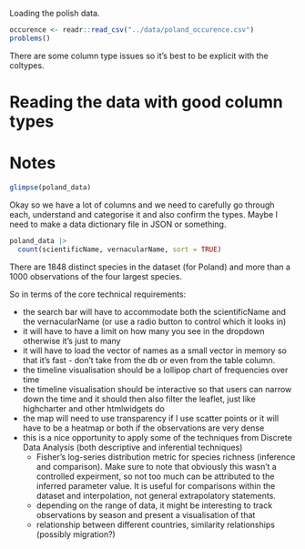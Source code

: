 Loading the polish data.

```r
occurence <- readr::read_csv("../data/poland_occurence.csv")
problems()
```
There are some column type issues so it's best to be explicit with the coltypes.

# Reading the data with good column types

# Notes

```r
glimpse(poland_data)
```
Okay so we have a lot of columns and we need to carefully go through each, understand and categorise it and also confirm the types.
Maybe I need to make a data dictionary file in JSON or something.

```r
poland_data |> 
  count(scientificName, vernacularName, sort = TRUE)
```
There are 1848 distinct species in the dataset (for Poland) and more than a 1000 observations of the four largest species.

So in terms of the core technical requirements:

* the search bar will have to accommodate both the scientificName and the vernacularName (or use a radio button to control which it looks in)
* it will have to have a limit on how many you see in the dropdown otherwise it's just to many
* it will have to load the vector of names as a small vector in memory so that it's fast - don't take from the db or even from the table column.
* the timeline visualisation should be a lollipop chart of frequencies over time
* the timeline visualisation should be interactive so that users can narrow down the time and it should then also filter the leaflet, just like highcharter and other htmlwidgets do
* the map will need to use transparency if I use scatter points or it will have to be a heatmap or both if the observations are very dense
* this is a nice opportunity to apply some of the techniques from Discrete Data Analysis (both descriptive and inferential techniques)
  * Fisher's log-series distribution metric for species richness (inference and comparison). Make sure to note that obviously this wasn't a controlled expeirment, so not too much can be attributed to the inferred parameter value. It is useful for comparisons within the dataset and interpolation, not general extrapolatory statements.
  * depending on the range of data, it might be interesting to track observations by season and present a visualisation of that
  * relationship between different countries, similarity relationships (possibly migration?)
  
